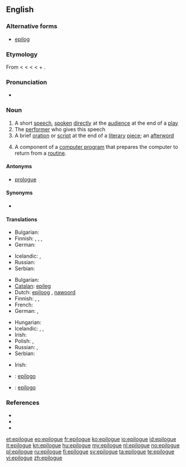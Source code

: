 ==English==

===Alternative forms===
* [[epilog]]

===Etymology===
From {{etyl|fr}} {{term|lang=fr|épilogue}} < {{etyl|la}} {{term|lang=la|epilogus}} < {{etyl|grc}} {{term|lang=grc|ἐπίλογος||a conclusion, peroration of a speech, epilogue of a play}} < {{term|lang=grc|ἐπιλέγειν||say in addition}} < {{term|lang=grc|ἐπί||in addition}} + {{term|lang=grc|λέγειν||to say}}.

===Pronunciation===
* {{IPA|/ˈep.ɪ.l.ɒɡ/}}

===Noun===
{{wikipedia}}
{{en-noun}}

# A short [[speech]], [[spoken]] [[directly]] at the [[audience]] at the end of a [[play]]
# The [[performer]] who gives this speech
# A brief [[oration]] or [[script]] at the end of a [[literary]] [[piece]]; an [[afterword]]
# {{computing}} A component of a [[computer program]] that prepares the computer to return from a [[routine]].

====Antonyms====
* {{sense|short speech; brief oration or script}} [[prologue]]

====Synonyms====
* {{l|en|afterword}}

====Translations====
{{trans-top|short speech at the end of a play}}
* Bulgarian: {{t|bg|епилог|m|sc=Cyrl}}
* Finnish: {{t|fi|loppusanat|p}}, {{t|fi|älkisanat|p}}, {{t|fi|epilogi}}, {{t|fi|loppunäytös}}
* German: {{t-|de|Epilog|m}}
{{trans-mid}}
* Icelandic: {{t|is|lokaorð|n|p}}, {{t|is|niðurlagsorð|n|p}}
* Russian: {{t|ru|эпилог|m|tr=epilóg}}
* Serbian: {{t-|sr|pogovor|m}}
{{trans-bottom}}

{{trans-top|the performer who gives this speech}}
{{trans-mid}}
{{trans-bottom}}

{{trans-top|a brief oration or script at the end of a literary piece}}
* Bulgarian: {{t|bg|послеслов|m|sc=Cyrl}}
* [[Catalan]]: [[epíleg]] {{m}}
* Dutch: [[epiloog]] {{n}}, [[nawoord]] {{n}}
* Finnish: {{t+|fi|epilogi}}, {{t+|fi|jälkikirjoitus}}, {{t-|fi|loppusanat}}
* French: {{t+|fr|épilogue|m}}
* German: {{t-|de|Epilog|m}}, {{t-|de|Nachwort|n}}
{{trans-mid}}
* Hungarian: {{t|hu|utószó}}
* Icelandic: {{t|is|lokaorð|n|p}},  {{t+|is|eftirmáli|m}},  {{t|is|niðurlagsorð|n|p}}
* Irish: {{t-|ga|iarfhocal|m|xs=Irish}}
* Polish: {{t+|pl|epilog|m}}, {{t+|pl|posłowie|n}}
* Russian: {{t|ru|эпилог|m|tr=epilóg}}, {{t|ru|послесловие|n|tr=posl'eslóvije}}
* Serbian: {{t-|sr|pogovor|m}}
{{trans-bottom}}

{{trans-top|a component of a computer program that prepares the computer to return from a routine}}
* Irish: {{t-|ga|iarfhocal|m|xs=Irish}}
{{trans-mid}}
{{trans-bottom}}

{{checktrans-top}}
* {{ttbc|ia}}: [[epilogo]]
* {{ttbc|es}}: [[epílogo]] {{m}}
{{trans-bottom}}

===References===
* {{R:Century 1911}}
* {{R:Webster 1913}}
* {{R:OneLook}}

[[et:epilogue]]
[[eo:epilogue]]
[[fr:epilogue]]
[[ko:epilogue]]
[[io:epilogue]]
[[id:epilogue]]
[[it:epilogue]]
[[kn:epilogue]]
[[hu:epilogue]]
[[my:epilogue]]
[[nl:epilogue]]
[[no:epilogue]]
[[pl:epilogue]]
[[ru:epilogue]]
[[fi:epilogue]]
[[sv:epilogue]]
[[ta:epilogue]]
[[te:epilogue]]
[[vi:epilogue]]
[[zh:epilogue]]
